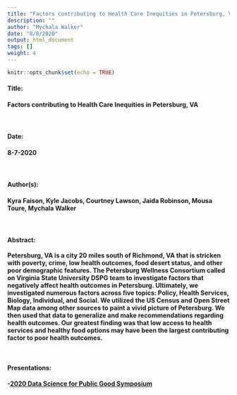 ```yaml
---
title: "Factors contributing to Health Care Inequities in Petersburg, VA"
description: ""
author: "Mychala Walker"
date: "8/8/2020"
output: html_document
tags: []
weight: 4
---
```


```r
knitr::opts_chunk$set(echo = TRUE)
```

#### <b> Title: <br>
#### Factors contributing to Health Care Inequities in Petersburg, VA


<br>


#### <b> Date: <br>
#### 8-7-2020

<br>

#### <b> Author(s): <br>
#### Kyra Faison, Kyle Jacobs, Courtney Lawson, Jaida Robinson, Mousa Toure, Mychala Walker <br>

<br>

#### <b> Abstract: <br>
Petersburg, VA is a city 20 miles south of Richmond, VA that is stricken with poverty, crime, low health outcomes, food desert status, and other poor demographic features. The Petersburg Wellness Consortium called on Virginia State University DSPG team to investigate factors that negatively affect health outcomes in Petersburg. Ultimately, we investigated numerous factors across five topics: Policy, Health Services, Biology, Individual, and Social. We utilized the US Census and Open Street Map data among other sources to paint a vivid picture of Petersburg. We then used that data to generalize and make recommendations regarding health outcomes. Our greatest finding was that low access to health services and healthy food options may have been the largest contributing factor to poor health outcomes. 

<br>

#### <b> Presentations: <br>
-[2020 Data Science for Public Good Symposium](https://biocomplexity.virginia.edu/events/data-science-public-good-forum)